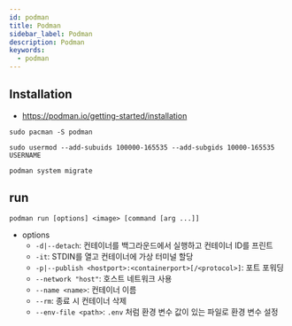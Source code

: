 ```yaml
---
id: podman
title: Podman
sidebar_label: Podman
description: Podman
keywords:
  - podman
---
```


## Installation

- https://podman.io/getting-started/installation

```shell
sudo pacman -S podman
```

```shell
sudo usermod --add-subuids 100000-165535 --add-subgids 10000-165535 USERNAME
```

```shell
podman system migrate
```

## run

```shell
podman run [options] <image> [command [arg ...]]
```

- options
  - `-d|--detach`: 컨테이너를 백그라운드에서 실행하고 컨테이너 ID를 프린트
  - `-it`: STDIN를 열고 컨테이너에 가상 터미널 할당
  - `-p|--publish <hostport>:<containerport>[/<protocol>]`: 포트 포워딩
  - `--network "host"`: 호스트 네트워크 사용
  - `--name <name>`: 컨테이너 이름
  - `--rm`: 종료 시 컨테이너 삭제
  - `--env-file <path>`: `.env` 처럼 환경 변수 값이 있는 파일로 환경 변수 설정
